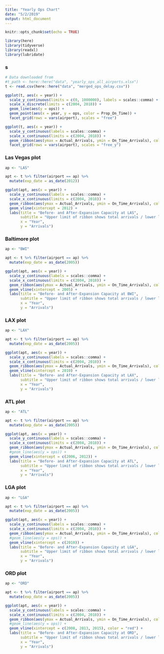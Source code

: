 ```yaml
---
title: "Yearly Ops Chart"
date: "5/2/2019"
output: html_document
---
```


```r
knitr::opts_chunk$set(echo = TRUE)
```

```r
library(here)
library(tidyverse)
library(readxl)
library(lubridate)

```

### s
```r
# Data downloaded from
#t_path <- here::here("data", "yearly_ops_all_airports.xlsx") 
t <- read.csv(here::here("data", "merged_ops_delay.csv"))

ggplot(t, aes(x = year)) +
  scale_y_continuous(limits = c(0, 1000000), labels = scales::comma) +
  scale_x_discrete(limits = c(2004, 2018)) +
  geom_line(aes(y = ops)) +
  geom_point(aes(x = year, y = ops, color = Prop_On_Time)) +
  facet_grid(rows = vars(airport), scales = "free")

ggplot(t, aes(x = year)) +
  scale_y_continuous(labels = scales::comma) +
  scale_x_continuous(limits = c(2004, 2018)) +
  geom_ribbon(aes(ymax = Actual_Arrivals, ymin = On_Time_Arrivals), color = "steelblue", fill = "steelblue") +
  facet_grid(rows = vars(airport), scales = "free_y")
```

### Las Vegas plot
```r
ap <- "LAS"

apt <- t %>% filter(airport == ap) %>%
  mutate(exp_date = as_date(2012))

ggplot(apt, aes(x = year)) +
  scale_y_continuous(labels = scales::comma) +
  scale_x_continuous(limits = c(2004, 2018)) +
  geom_ribbon(aes(ymax = Actual_Arrivals, ymin = On_Time_Arrivals), color = "steelblue", fill = "steelblue") +
  geom_vline(xintercept = 2012) +
  labs(title = "Before- and After-Expansion Capacity at LAS", 
       subtitle = "Upper limit of ribbon shows total arrivals / lower limit shows on-time arrivals",
       x = "Year", 
       y = "Arrivals")
```


### Baltimore plot
```r
ap <- "BWI"

apt <- t %>% filter(airport == ap) %>%
  mutate(exp_date = as_date(2005))

ggplot(apt, aes(x = year)) +
  scale_y_continuous(labels = scales::comma) +
  scale_x_continuous(limits = c(2004, 2018)) +
  geom_ribbon(aes(ymax = Actual_Arrivals, ymin = On_Time_Arrivals), color = "steelblue", fill = "steelblue") +
  geom_vline(xintercept = 2005) +
  labs(title = "Before- and After-Expansion Capacity at BWI", 
       subtitle = "Upper limit of ribbon shows total arrivals / lower limit shows on-time arrivals",
       x = "Year", 
       y = "Arrivals")
```

### LAX plot
```r
ap <- "LAX"

apt <- t %>% filter(airport == ap) %>%
  mutate(exp_date = as_date(2005))

ggplot(apt, aes(x = year)) +
  scale_y_continuous(labels = scales::comma) +
  scale_x_continuous(limits = c(2004, 2018)) +
  geom_ribbon(aes(ymax = Actual_Arrivals, ymin = On_Time_Arrivals), color = "steelblue", fill = "steelblue") +
  geom_vline(xintercept = 2010) +
  labs(title = "Before- and After-Expansion Capacity at LAX", 
       subtitle = "Upper limit of ribbon shows total arrivals / lower limit shows on-time arrivals",
       x = "Year", 
       y = "Arrivals")
```

### ATL plot
```r
ap <- "ATL"

apt <- t %>% filter(airport == ap) %>%
  mutate(exp_date = as_date(2005))

ggplot(apt, aes(x = year)) +
  scale_y_continuous(labels = scales::comma) +
  scale_x_continuous(limits = c(2004, 2018)) +
  geom_ribbon(aes(ymax = Actual_Arrivals, ymin = On_Time_Arrivals), color = "steelblue", fill = "steelblue") +
  #geom_line(aes(y = ops)) +
  geom_vline(xintercept = c(2006, 2012)) +
  labs(title = "Before- and After-Expansion Capacity at ATL", 
       subtitle = "Upper limit of ribbon shows total arrivals / lower limit shows on-time arrivals",
       x = "Year", 
       y = "Arrivals")
```

### LGA plot
```r
ap <- "LGA"

apt <- t %>% filter(airport == ap) %>%
  mutate(exp_date = as_date(2005))

ggplot(apt, aes(x = year)) +
  scale_y_continuous(labels = scales::comma) +
  scale_x_continuous(limits = c(2004, 2018)) +
  geom_ribbon(aes(ymax = Actual_Arrivals, ymin = On_Time_Arrivals), color = "steelblue", fill = "steelblue") +
  #geom_line(aes(y = ops)) +
  geom_vline(xintercept = c(2010)) +
  labs(title = "Before- and After-Expansion Capacity at LGA", 
       subtitle = "Upper limit of ribbon shows total arrivals / lower limit shows on-time arrivals",
       x = "Year", 
       y = "Arrivals")
```


### ORD plot
```r
ap <- "ORD"

apt <- t %>% filter(airport == ap) %>%
  mutate(exp_date = as_date(2005))

ggplot(apt, aes(x = year)) +
  scale_y_continuous(labels = scales::comma) +
  scale_x_continuous(limits = c(2004, 2018)) +
  geom_ribbon(aes(ymax = Actual_Arrivals, ymin = On_Time_Arrivals), color = "steelblue", fill = "steelblue") +
  #geom_line(aes(y = ops)) +
  geom_vline(xintercept = c(2008, 2013, 2015), color = "red") +
  labs(title = "Before- and After-Expansion Capacity at ORD", 
       subtitle = "Upper limit of ribbon shows total arrivals / lower limit shows on-time arrivals",
       x = "Year", 
       y = "Arrivals")
```
